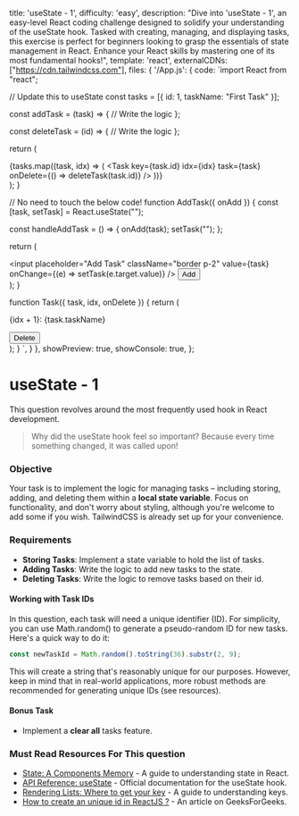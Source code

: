   title: 'useState - 1',
  difficulty: 'easy',
  description:
    "Dive into 'useState - 1', an easy-level React coding challenge designed to solidify your understanding of the useState hook. Tasked with creating, managing, and displaying tasks, this exercise is perfect for beginners looking to grasp the essentials of state management in React. Enhance your React skills by mastering one of its most fundamental hooks!",
  template: 'react',
  externalCDNs: ["https://cdn.tailwindcss.com"],
  files: {
    '/App.js': {
      code: `import React from "react";

  // Update this to useState
  const tasks = [{ id: 1, taskName: "First Task" }];

  const addTask = (task) => {
    // Write the logic
  };

  const deleteTask = (id) => {
    // Write the logic
  };

  return (
    <div className="px-4 py-2">
      <AddTask onAdd={addTask} />
      {tasks.map((task, idx) => (
        <Task
          key={task.id}
          idx={idx}
          task={task}
          onDelete={() => deleteTask(task.id)}
        />
      ))}
    </div>
  );
}

// No need to touch the below code!
function AddTask({ onAdd }) {
  const [task, setTask] = React.useState("");

  const handleAddTask = () => {
    onAdd(task);
    setTask("");
  };

  return (
    <div className="mb-4">
      <input
        placeholder="Add Task"
        className="border p-2"
        value={task}
        onChange={(e) => setTask(e.target.value)}
      />
      <button
        onClick={handleAddTask}
        className="bg-green-500 p-2 border border-green-500 text-white"
      >
        Add
      </button>
    </div>
  );
}

function Task({ task, idx, onDelete }) {
  return (
    <div className="flex items-center my-2">
      <p className="p-2 border border-blue-500">
        {idx + 1}: {task.taskName}
      </p>
      <button
        onClick={onDelete}
        className="bg-red-500 p-2 border border-red-500 text-white"
      >
        Delete
      </button>
    </div>
  );
}
`,
    }
  },
  showPreview: true,
  showConsole: true,
};


# useState - 1

This question revolves around the most frequently used hook in React development.

> Why did the useState hook feel so important? Because every time something changed, it was called upon!

### Objective
Your task is to implement the logic for managing tasks – including storing, adding, and deleting them within a **local state variable**. Focus on functionality, and don't worry about styling, although you're welcome to add some if you wish. TailwindCSS is already set up for your convenience.

### Requirements
- **Storing Tasks**: Implement a state variable to hold the list of tasks.
- **Adding Tasks**: Write the logic to add new tasks to the state.
- **Deleting Tasks**: Write the logic to remove tasks based on their id.

#### Working with Task IDs
In this question, each task will need a unique identifier (ID). For simplicity, you can use Math.random() to generate a pseudo-random ID for new tasks. Here's a quick way to do it:

```javascript
const newTaskId = Math.random().toString(36).substr(2, 9);
```
This will create a string that's reasonably unique for our purposes. However, keep in mind that in real-world applications, more robust methods are recommended for generating unique IDs (see resources).

#### Bonus Task
- Implement a **clear all** tasks feature.

### Must Read Resources For This question
- <a target="_blank" href="https://react.dev/learn/state-a-components-memory">State: A Components Memory</a> -  A guide to understanding state in React.
- <a target="_blank" href="https://react.dev/reference/react/useState">API Reference: useState</a> - Official documentation for the useState hook.
- <a target="_blank" href="https://react.dev/learn/rendering-lists#where-to-get-your-key">Rendering Lists: Where to get your key</a> - A guide to understanding keys.
- <a target="_blank" href="https://www.geeksforgeeks.org/how-to-create-an-unique-id-in-reactjs/">How to create an unique id in ReactJS ?</a> - An article on GeeksForGeeks.